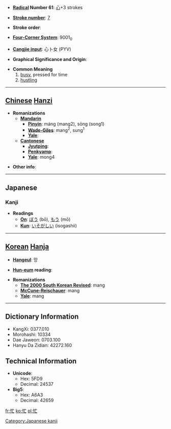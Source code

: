 * '''[[Wiktionary:Chinese radical index| Radical]] Number 61''': [[Wiktionary:Chinese radical index 心|心]]+3 strokes

* '''[[Wiktionary:Chinese total strokes index|Stroke number]]''': [[Wiktionary:Chinese total strokes index 7|7]]

* '''Stroke order''': 

* '''[[Wiktionary:Chinese four corner index|Four-Corner System]]''': 9001<sub>0</sub>

* '''[[Wiktionary:Chinese Cangjie index|Cangjie input]]''': 心卜女 (PYV)

* '''Graphical Significance and Origin''': 

* '''Common Meaning'''
*#[[busy]], pressed for time
*# [[hustling]]


----

== [[Chinese]] [[Hanzi]] ==

* '''Romanizations'''
** '''[[Mandarin]]'''
*** '''[[Pinyin]]''': máng (mang2), sōng (song1)
*** '''[[Wade-Giles]]''': mang<sup>2</sup>, sung<sup>1</sup>
*** '''[[Yale]]''': 
** '''[[Cantonese]]'''
*** '''[[Jyutping]]''':
*** '''[[Penkyamp]]''': 
*** '''[[Yale]]''': mong4

* '''Other info''': 

----

==Japanese==
===Kanji===
* '''Readings'''
** '''[[On]]''': [[ぼう]] (bō), [[もう]] (mō)
** '''[[Kun]]''': [[いそがしい]] (isogashii)

[[Category:Japanese kanji]]
----

== [[Korean]] [[Hanja]] ==

* '''[[Hangeul]]''': 망

* '''[[Hun-eum]] reading''': 

* '''Romanizations'''
** '''[[The 2000 South Korean Revised Romanization|The 2000 South Korean Revised]]''': mang
** '''[[McCune-Reischauer]]''': mang
** '''[[Yale]]''': mang

----

== Dictionary Information ==

* KangXi: 0377.010
* Morohashi: 10334
* Dae Jaweon: 0703.100
* Hanyu Da Zidian: 42272.160

== Technical Information ==

* '''Unicode''':
** Hex: 5FD9
** Decimal: 24537
* '''Big5''':
** Hex: A6A3
** Decimal: 42659

[[fr:忙]]
[[ko:忙]]
[[pl:忙]]